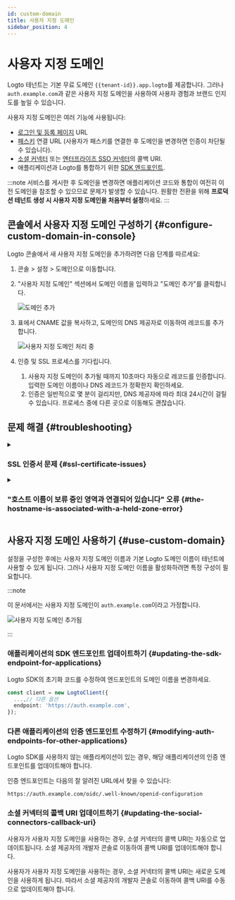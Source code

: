 ```yaml
---
id: custom-domain
title: 사용자 지정 도메인
sidebar_position: 4
---
```



# 사용자 지정 도메인

Logto 테넌트는 기본 무료 도메인 `{{tenant-id}}.app.logto`를 제공합니다. 그러나 `auth.example.com`과 같은 사용자 지정 도메인을 사용하여 사용자 경험과 브랜드 인지도를 높일 수 있습니다.

사용자 지정 도메인은 여러 기능에 사용됩니다:

- [로그인 및 등록 페이지](/end-user-flows/sign-up-and-sign-in) URL
- [패스키](/end-user-flows/mfa/webauthn) 연결 URL (사용자가 패스키를 연결한 후 도메인을 변경하면 인증이 차단될 수 있습니다).
- [소셜 커넥터](/connectors/social-connectors) 또는 [엔터프라이즈 SSO 커넥터](/connectors/enterprise-connectors)의 콜백 URI.
- 애플리케이션과 Logto를 통합하기 위한 [SDK 엔드포인트](/integrate-logto/application-data-structure#openid-provider-configuration-endpoint).

:::note
서비스를 게시한 후 도메인을 변경하면 애플리케이션 코드와 통합이 여전히 이전 도메인을 참조할 수 있으므로 문제가 발생할 수 있습니다. 원활한 전환을 위해 **프로덕션 테넌트 생성 시 사용자 지정 도메인을 처음부터 설정**하세요.
:::

## 콘솔에서 사용자 지정 도메인 구성하기 \{#configure-custom-domain-in-console}

Logto 콘솔에서 새 사용자 지정 도메인을 추가하려면 다음 단계를 따르세요:

1. <CloudLink to="/tenant-settings/domains">콘솔 > 설정 > 도메인</CloudLink>으로 이동합니다.
2. "사용자 지정 도메인" 섹션에서 도메인 이름을 입력하고 "도메인 추가"를 클릭합니다.

   <img src={customDomainSectionImage} alt="도메인 추가" />

3. 표에서 CNAME 값을 복사하고, 도메인의 DNS 제공자로 이동하여 레코드를 추가합니다.

   <img src={customDomainProcessingImage} alt="사용자 지정 도메인 처리 중" />

4. 인증 및 SSL 프로세스를 기다립니다.
   1. 사용자 지정 도메인이 추가될 때까지 10초마다 자동으로 레코드를 인증합니다. 입력한 도메인 이름이나 DNS 레코드가 정확한지 확인하세요.
   2. 인증은 일반적으로 몇 분이 걸리지만, DNS 제공자에 따라 최대 24시간이 걸릴 수 있습니다. 프로세스 중에 다른 곳으로 이동해도 괜찮습니다.

## 문제 해결 \{#troubleshooting}

<details>
<summary>

### SSL 인증서 문제 \{#ssl-certificate-issues}

</summary>

사용자 지정 도메인을 설정할 때 SSL 인증서 문제가 발생하면, 이는 DNS 구성의 CAA 레코드와 관련이 있을 수 있습니다. CAA 레코드는 도메인에 대해 인증서를 발급할 수 있는 인증 기관 (CA)을 지정합니다.

CAA 레코드와 관련된 SSL 인증서 문제를 해결하려면 [Cloudflare의 문서](https://developers.cloudflare.com/ssl/edge-certificates/caa-records/)를 참조하세요.

</details>

<details>
<summary>

### "호스트 이름이 보류 중인 영역과 연결되어 있습니다" 오류 \{#the-hostname-is-associated-with-a-held-zone-error}

</summary>

사용자 지정 도메인을 추가할 때 "호스트 이름이 보류 중인 영역과 연결되어 있습니다. 소유자에게 연락하여 보류를 해제하십시오"라는 오류 메시지가 나타나면, 해당 도메인이 이미 Cloudflare 영역에 있으며 "Zone Hold" 상태로 설정되어 있음을 의미합니다. 자세한 내용은 [Cloudflare 문서](https://developers.cloudflare.com/fundamentals/setup/account/account-security/zone-holds/)를 참조하세요.

이 문제를 해결하려면 영역 보류를 해제해야 합니다. Cloudflare에서 영역 보류를 해제하는 방법에 대한 지침은 위 링크를 참조하세요.

</details>

## 사용자 지정 도메인 사용하기 \{#use-custom-domain}

설정을 구성한 후에는 사용자 지정 도메인 이름과 기본 Logto 도메인 이름이 테넌트에 사용할 수 있게 됩니다. 그러나 사용자 지정 도메인 이름을 활성화하려면 특정 구성이 필요합니다.

:::note

이 문서에서는 사용자 지정 도메인이 `auth.example.com`이라고 가정합니다.

<img src={customDomainAddedImage} alt="사용자 지정 도메인 추가됨" />

:::

### 애플리케이션의 SDK 엔드포인트 업데이트하기 \{#updating-the-sdk-endpoint-for-applications}

Logto SDK의 초기화 코드를 수정하여 엔드포인트의 도메인 이름을 변경하세요.

```typescript
const client = new LogtoClient({
  ...,// 다른 옵션
  endpoint: 'https://auth.example.com',
});
```

### 다른 애플리케이션의 인증 엔드포인트 수정하기 \{#modifying-auth-endpoints-for-other-applications}

Logto SDK를 사용하지 않는 애플리케이션이 있는 경우, 해당 애플리케이션의 인증 엔드포인트를 업데이트해야 합니다.

인증 엔드포인트는 다음의 잘 알려진 URL에서 찾을 수 있습니다:

```
https://auth.example.com/oidc/.well-known/openid-configuration
```

### 소셜 커넥터의 콜백 URI 업데이트하기 \{#updating-the-social-connectors-callback-uri}

사용자가 사용자 지정 도메인을 사용하는 경우, 소셜 커넥터의 콜백 URI는 자동으로 업데이트됩니다. 소셜 제공자의 개발자 콘솔로 이동하여 콜백 URI를 업데이트해야 합니다.

사용자가 사용자 지정 도메인을 사용하는 경우, 소셜 커넥터의 콜백 URI는 새로운 도메인을 사용하게 됩니다. 따라서 소셜 제공자의 개발자 콘솔로 이동하여 콜백 URI를 수동으로 업데이트해야 합니다.
